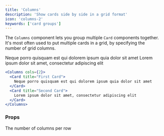 ```yaml
---
title: 'Columns'
description: 'Show cards side by side in a grid format'
icon: 'columns-2'
keywords: ['card groups']
---
```


The `Columns` component lets you group multiple `Card` components together. It's most often used to put multiple cards in a grid, by specifying the number of grid columns.

<Columns cols={2}>
  <Card title="First Card" icon="panel-left-close">
    Neque porro quisquam est qui dolorem ipsum quia dolor sit amet
  </Card>
  <Card title="Second Card" icon="panel-right-close">
    Lorem ipsum dolor sit amet, consectetur adipiscing elit
  </Card>
</Columns>

<RequestExample>

```jsx Card Group Example
<Columns cols={2}>
  <Card title="First Card">
    Neque porro quisquam est qui dolorem ipsum quia dolor sit amet
  </Card>
  <Card title="Second Card">
    Lorem ipsum dolor sit amet, consectetur adipiscing elit
  </Card>
</Columns>
```

</RequestExample>

### Props

<ResponseField name="cols" default={2}>
  The number of columns per row
</ResponseField>
